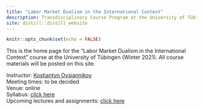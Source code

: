 ```yaml
---
title: "Labor Market Dualism in the International Context"
description: Transdisciplinary Course Program at the University of Tübingen 
site: distill::distill_website
---
```


```r
knitr::opts_chunk$set(echo = FALSE)
```

This is the home page for the "Labor Market Dualism in the International Context" course at the University of Tübingen (Winter 2021).
All course materials will be posted on this site.

Instructor: [Kostiantyn Ovsiannikov](https://kovsiannikov.com)  
Meeting times: to be decided  
Venue: online  
Syllabus: [click here](syllabus.html)  
Upcoming lectures and assignments: [click here](schedule.html)  
